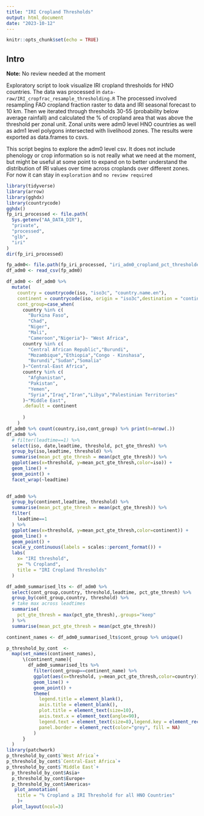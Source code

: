```yaml
---
title: "IRI Cropland Thresholds"
output: html_document
date: "2023-10-12"
---
```


```r
knitr::opts_chunk$set(echo = TRUE)
```

## Intro

**Note:** No review needed at the moment

Exploratory script to look visualize IRI cropland thresholds for HNO countries. The data was processed in `data-raw/IRI_cropfrac_resample_thresholding.R` The  processed involved resampling FAO cropland fraction raster to data and IRI seasonal forecast to 10 km.  Then we iterated through thresholds 30-55 (probability below average rainfall) and calculated the % of cropland area that was above the threshold per zonal unit. Zonal units were adm0 level HNO countries as well as adm1 level polygons intersected with livelihood zones. The results were exported as data.frames to csvs.

This script begins to explore the adm0 level csv. It does not include phenology or crop information so is not really what we need at the moment, but might be useful at some point to expand on to better understand the distribution of IRI values over time across croplands over different zones. For now it can stay in `exploration` and `no review required`

```r
library(tidyverse)
library(arrow)
library(gghdx)
library(countrycode)
gghdx()
fp_iri_processed <- file.path(
  Sys.getenv("AA_DATA_DIR"),
  "private",
  "processed",
  "glb",
  "iri"
)
dir(fp_iri_processed)

fp_adm0<- file.path(fp_iri_processed, "iri_adm0_cropland_pct_thresholded.csv")
df_adm0 <- read_csv(fp_adm0)

```

```r

df_adm0 <- df_adm0 %>% 
  mutate(
    country = countrycode(iso, "iso3c", "country.name.en"),
    continent = countrycode(iso, origin = "iso3c",destination = "continent"),
    cont_group=case_when(
      country %in% c(
        "Burkina Faso",
        "Chad",
        "Niger",
        "Mali",
        "Cameroon","Nigeria")~ "West Africa",
      country %in% c(
        "Central African Republic","Burundi",
        "Mozambique","Ethiopia","Congo - Kinshasa",
        "Burundi","Sudan","Somalia"
      )~"Central-East Africa",
      country %in% c(
        "Afghanistan",
        "Pakistan",
        "Yemen",
        "Syria","Iraq","Iran","Libya","Palestinian Territories"
      )~"Middle East",
      .default = continent
        
      )
    )
df_adm0 %>% count(country,iso,cont_group) %>% print(n=nrow(.))
df_adm0 %>% 
  # filter(leadtime==1) %>% 
  select(iso, date,leadtime, threshold, pct_gte_thresh) %>% 
  group_by(iso,leadtime, threshold) %>% 
  summarise(mean_pct_gte_thresh = mean(pct_gte_thresh)) %>% 
  ggplot(aes(x=threshold, y=mean_pct_gte_thresh,color=iso)) +
  geom_line() +
  geom_point() +
  facet_wrap(~leadtime)
  

df_adm0 %>% 
  group_by(continent,leadtime, threshold) %>% 
  summarise(mean_pct_gte_thresh = mean(pct_gte_thresh)) %>%
  filter(
    leadtime==1
  ) %>% 
  ggplot(aes(x=threshold, y=mean_pct_gte_thresh,color=continent)) +
  geom_line() +
  geom_point() +
  scale_y_continuous(labels = scales::percent_format()) +
  labs(
    x= "IRI threshold",
    y= "% Cropland",
    title = "IRI Cropland Thresholds"
  )

```

```r

df_adm0_summarised_lts <- df_adm0 %>%
  select(cont_group,country, threshold,leadtime, pct_gte_thresh) %>% 
  group_by(cont_group,country, threshold) %>% 
  # take max across leadtimes
  summarise(
    pct_gte_thresh = max(pct_gte_thresh),.groups="keep"
  ) %>% 
  summarise(mean_pct_gte_thresh = mean(pct_gte_thresh)) 

continent_names <- df_adm0_summarised_lts$cont_group %>% unique()

p_threshold_by_cont  <- 
  map(set_names(continent_names),
      \(continent_name){
        df_adm0_summarised_lts %>% 
          filter(cont_group==continent_name) %>% 
          ggplot(aes(x=threshold, y=mean_pct_gte_thresh,color=country)) +
          geom_line() +
          geom_point() +
          theme(
            legend.title = element_blank(),
            axis.title = element_blank(),
            plot.title = element_text(size=10),
            axis.text.x = element_text(angle=90),
            legend.text = element_text(size=8),legend.key = element_rect(size=3),
            panel.border = element_rect(color="grey", fill = NA)
          )
      }
  )
library(patchwork)
p_threshold_by_cont$`West Africa`+
p_threshold_by_cont$`Central-East Africa`+
p_threshold_by_cont$`Middle East`+
  p_threshold_by_cont$Asia+
  p_threshold_by_cont$Europe+
  p_threshold_by_cont$Americas+
   plot_annotation(
    title = "% Cropland ≥ IRI Threshold for all HNO Countries"
    )+
  plot_layout(ncol=3)
  


```

